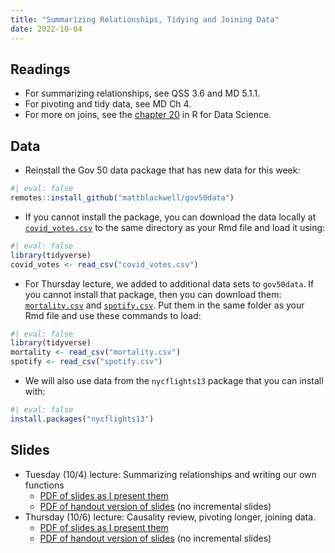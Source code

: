 ```yaml
---
title: "Summarizing Relationships, Tidying and Joining Data"
date: 2022-10-04
---
```



## Readings 

- For summarizing relationships, see QSS 3.6 and MD 5.1.1. 
- For pivoting and tidy data, see MD Ch 4. 
- For more on joins, see the [chapter 20](https://r4ds.hadley.nz/joins.html) in R for Data Science.

## Data

- Reinstall the Gov 50 data package that has new data for this week:
```r
#| eval: false
remotes::install_github("mattblackwell/gov50data")
```

- If you cannot install the package, you can download the data locally at [`covid_votes.csv`](/files/data/covid_votes.csv)  to the same directory as your Rmd file and load it using:
```r
#| eval: false
library(tidyverse)
covid_votes <- read_csv("covid_votes.csv")
```

- For Thursday lecture, we added to additional data sets to `gov50data`. If you cannot install that package, then you can download them: [`mortality.csv`](/files/data/mortality.csv) and [`spotify.csv`](/files/data/spotify.csv). Put them in the same folder as your Rmd file and use these commands to load:
```r
#| eval: false
library(tidyverse)
mortality <- read_csv("mortality.csv")
spotify <- read_csv("spotify.csv")
```

- We will also use data from the `nycflights13` package that you can install with:
```r
#| eval: false
install.packages("nycflights13")
```



## Slides

- Tuesday (10/4) lecture: Summarizing relationships and writing our own functions
  - [PDF of slides as I present them](/slides/10_bivariate.pdf)
  - [PDF of handout version of slides](/slides/10_bivariate_handout.pdf) (no incremental slides)

- Thursday (10/6) lecture: Causality review, pivoting longer, joining data.
  - [PDF of slides as I present them](/slides/11_tidy_joins.pdf)
  - [PDF of handout version of slides](/slides/11_tidy_joins_handout.pdf) (no incremental slides)
 
